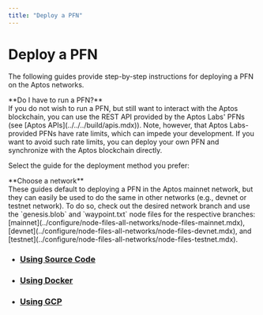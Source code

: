 ```yaml
---
title: "Deploy a PFN"
---
```



# Deploy a PFN

The following guides provide step-by-step instructions for deploying a PFN on the Aptos networks.

<Callout type="info">
**Do I have to run a PFN?**<br />
If you do not wish to run a PFN, but still want to interact with the Aptos blockchain, you can use the REST API
provided by the Aptos Labs' PFNs (see [Aptos APIs](../../../build/apis.mdx)). Note, however, that Aptos Labs-provided PFNs have rate
limits, which can impede your development. If you want to avoid such rate limits, you can deploy your own PFN
and synchronize with the Aptos blockchain directly.
</Callout>

Select the guide for the deployment method you prefer:

<Callout type="warning">
**Choose a network**<br />
These guides default to deploying a PFN in the Aptos mainnet network, but they can easily be used to do
the same in other networks (e.g., devnet or testnet network). To do so, check out the desired network branch
and use the `genesis.blob` and `waypoint.txt` node files for the respective branches:
[mainnet](../configure/node-files-all-networks/node-files-mainnet.mdx),
[devnet](../configure/node-files-all-networks/node-files-devnet.mdx), and
[testnet](../configure/node-files-all-networks/node-files-testnet.mdx).
</Callout>

- ### [Using Source Code](../full-node/deployments/using-source-code.mdx)
- ### [Using Docker](../full-node/deployments/using-docker.mdx)
- ### [Using GCP](../full-node/deployments/using-gcp.mdx)
